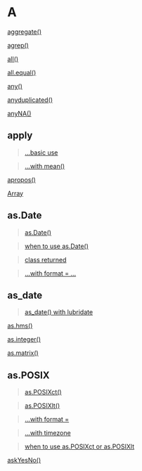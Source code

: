 # A {-}

[aggregate()](https://linkedin-learning.pxf.io/rweekly_aggregate)

[agrep()](https://linkedin-learning.pxf.io/Rweekly_fuzzymatch)

[all()](https://linkedin-learning.pxf.io/Rweekly_anyall)

[all.equal()](https://linkedin-learning.pxf.io/Rweekly_anyall)

[any()](https://linkedin-learning.pxf.io/Rweekly_anyall)

[anyduplicated()](https://linkedin-learning.pxf.io/Rweekly_anyall)

[anyNA()](https://linkedin-learning.pxf.io/rweekly_na)

## apply {-}

> [...basic use](https://linkedin-learning.pxf.io/apply)

> [...with mean()](https://linkedin-learning.pxf.io/rweekly_colmeans)

[apropos()](https://linkedin-learning.pxf.io/apply)

[Array](https://linkedin-learning.pxf.io/rweekly_array)

## as.Date{-}

> [as.Date()](https://linkedin-learning.pxf.io/rdatesHowstored)

> [when to use as.Date()](https://linkedin-learning.pxf.io/rdatesChooseTool)

> [class returned](https://linkedin-learning.pxf.io/rdatesDateClass)

> [...with format = ...](https://linkedin-learning.pxf.io/rdatesStringFormat)

## as_date{-}

>[as_date() with lubridate](https://linkedin-learning.pxf.io/rdatesLubridateParsing)

[as.hms()](https://linkedin-learning.pxf.io/rdatesLubridateParsing)

[as.integer()](https://linkedin-learning.pxf.io/rweekly_round)

[as.matrix()](https://linkedin-learning.pxf.io/rweekly_matrixRowColumn)

## as.POSIX{-}

>[as.POSIXct()](https://linkedin-learning.pxf.io/rdatesHowstored)

>[as.POSIXlt()](https://linkedin-learning.pxf.io/rdatesHowstored)

>[...with format = ](https://linkedin-learning.pxf.io/rdatesDSTTZ)

>[...with timezone ](https://linkedin-learning.pxf.io/rdatesDSTTZ)

>[when to use as.POSIXct or as.POSIXlt](https://linkedin-learning.pxf.io/rdatesChooseTool)

[askYesNo()](linkedin-learning.pxf.io/rweekly_askyesno)
